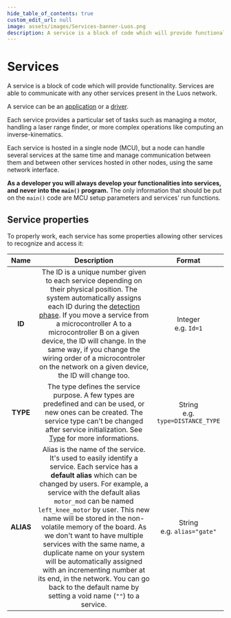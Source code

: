 ```yaml
---
hide_table_of_contents: true
custom_edit_url: null
image: assets/images/Services-banner-Luos.png
description: A service is a block of code which will provide functionality. Services are able to communicate with any other services present in the Luos network.
---
```



# Services

A service is a block of code which will provide functionality. Services are able to communicate with any other services present in the Luos network.

A service can be an [application](./create-services#apps-guidelines) or a [driver](./create-services#drivers-guidelines).

Each service provides a particular set of tasks such as managing a motor, handling a laser range finder, or more complex operations like computing an inverse-kinematics.

Each service is hosted in a single <Tooltip def={customFields.node_def}>node</Tooltip> (MCU), but a node can handle several services at the same time and manage communication between them and between other services hosted in other nodes, using the same network interface.

**As a developer you will always develop your functionalities into services, and never into the `main()` program.** The only information that should be put on the `main()` code are MCU setup parameters and services' run functions.

## Service properties

To properly work, each service has some properties allowing other services to recognize and access it:

|   Name    |                                                                                                                                                                                                                                                                                         Description                                                                                                                                                                                                                                                                                         |                Format                 |
| :-------: | :-----------------------------------------------------------------------------------------------------------------------------------------------------------------------------------------------------------------------------------------------------------------------------------------------------------------------------------------------------------------------------------------------------------------------------------------------------------------------------------------------------------------------------------------------------------------------------------------: | :-----------------------------------: |
|  **ID**   |                                                                                  The ID is a unique number given to each service depending on their physical position. The system automatically assigns each ID during the [detection phase](./routing-table). If you move a service from a microcontroller A to a microcontroller B on a given device, the ID will change. In the same way, if you change the wiring order of a microcontroler on the network on a given device, the ID will change too.                                                                                   |       Integer<br />e.g. `Id=1`        |
| **TYPE**  |                                                                                                                                                                                  The type defines the service purpose. A few types are predefined and can be used, or new ones can be created. The service type can't be changed after service initialization. See [Type](./types) for more informations.                                                                                                                                                                                   | String<br />e.g. `type=DISTANCE_TYPE` |
| **ALIAS** | Alias is the name of the service. It's used to easily identify a service. Each service has a **default alias** which can be changed by users. For example, a service with the default alias `motor_mod` can be named `left_knee_motor` by user. This new name will be stored in the non-volatile memory of the board. As we don't want to have multiple services with the same name, a duplicate name on your system will be automatically assigned with an incrementing number at its end, in the network. You can go back to the default name by setting a void name (`""`) to a service. |    String<br />e.g. `alias="gate"`    |
